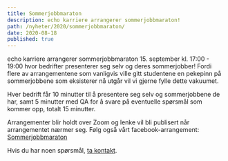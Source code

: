 ```yaml
---
title: Sommerjobbmaraton
description: echo karriere arrangerer sommerjobbmaraton!
path: /nyheter/2020/sommerjobbmaraton/
date: 2020-08-18
published: true
---
```


echo karriere arrangerer sommerjobbmaraton 15. september kl. 17:00 - 19:00
hvor bedrifter presenterer seg selv og deres sommerjobber\! Fordi flere av
arrangementene som vanligvis ville gitt studentene en pekepinn på
sommerjobbene som eksisterer nå utgår vil vi gjerne fylle dette vakuumet.

Hver bedrift får 10 minutter til å presentere seg selv og sommerjobbene de
har, samt 5 minutter med QA for å svare på eventuelle spørsmål som kommer opp,
totalt 15 minutter.

Arrangementer blir holdt over Zoom og lenke vil bli publisert når
arrangementet nærmer seg. Følg også vårt facebook-arrangement:
[Sommerjobbmaraton](https://www.facebook.com/events/654262425445030/ "Sommerjobbmaraton")

Hvis du har noen spørsmål, [ta
kontakt](https://www.echokarriere.no/kontakt-oss/ "Kontakt Oss").

